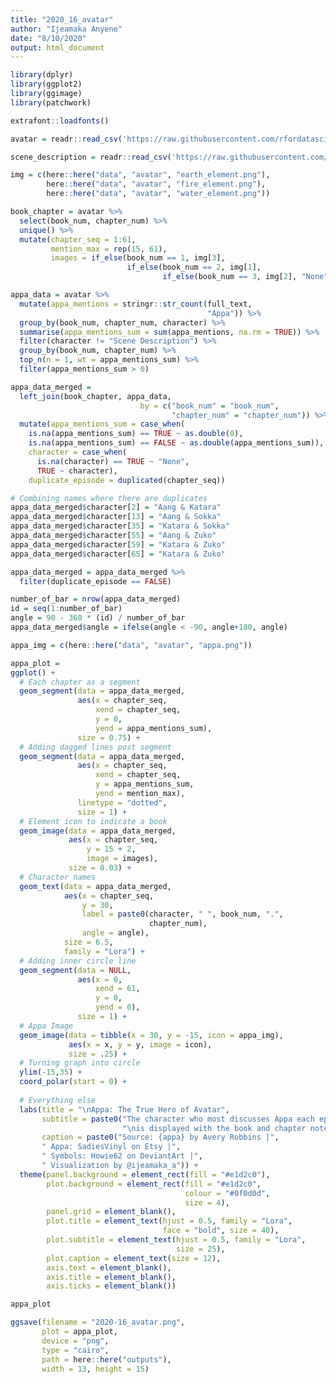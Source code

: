 ```yaml
---
title: "2020_16_avatar"
author: "Ijeamaka Anyene"
date: "8/10/2020"
output: html_document
---
```


```r
library(dplyr)
library(ggplot2)
library(ggimage)
library(patchwork)
```

```r
extrafont::loadfonts()
```

```r
avatar = readr::read_csv('https://raw.githubusercontent.com/rfordatascience/tidytuesday/master/data/2020/2020-08-11/avatar.csv')

scene_description = readr::read_csv('https://raw.githubusercontent.com/rfordatascience/tidytuesday/master/data/2020/2020-08-11/scene_description.csv')

```
```r
img = c(here::here("data", "avatar", "earth_element.png"),
        here::here("data", "avatar", "fire_element.png"),
        here::here("data", "avatar", "water_element.png"))
```

```r
book_chapter = avatar %>%
  select(book_num, chapter_num) %>%
  unique() %>%
  mutate(chapter_seq = 1:61, 
         mention_max = rep(15, 61),
         images = if_else(book_num == 1, img[3],
                          if_else(book_num == 2, img[1],
                                  if_else(book_num == 3, img[2], "None"))))
```

```r
appa_data = avatar %>%
  mutate(appa_mentions = stringr::str_count(full_text,
                                            "Appa")) %>%
  group_by(book_num, chapter_num, character) %>%
  summarise(appa_mentions_sum = sum(appa_mentions, na.rm = TRUE)) %>%
  filter(character != "Scene Description") %>%
  group_by(book_num, chapter_num) %>%
  top_n(n = 1, wt = appa_mentions_sum) %>%
  filter(appa_mentions_sum > 0)
```

```r
appa_data_merged = 
  left_join(book_chapter, appa_data,
                             by = c("book_num" = "book_num",
                                    "chapter_num" = "chapter_num")) %>%
  mutate(appa_mentions_sum = case_when(
    is.na(appa_mentions_sum) == TRUE ~ as.double(0),
    is.na(appa_mentions_sum) == FALSE ~ as.double(appa_mentions_sum)),
    character = case_when(
      is.na(character) == TRUE ~ "None",
      TRUE ~ character),
    duplicate_episode = duplicated(chapter_seq)) 
```

```r
# Combining names where there are duplicates
appa_data_merged$character[2] = "Aang & Katara"
appa_data_merged$character[13] = "Aang & Sokka"
appa_data_merged$character[35] = "Katara & Sokka"
appa_data_merged$character[55] = "Aang & Zuko"
appa_data_merged$character[59] = "Katara & Zuko"
appa_data_merged$character[65] = "Katara & Zuko"
```

```r
appa_data_merged = appa_data_merged %>%
  filter(duplicate_episode == FALSE)
```

```r
number_of_bar = nrow(appa_data_merged)
id = seq(1:number_of_bar)
angle = 90 - 360 * (id) / number_of_bar
appa_data_merged$angle = ifelse(angle < -90, angle+180, angle)
```

```r
appa_img = c(here::here("data", "avatar", "appa.png"))
```


```r
appa_plot = 
ggplot() +
  # Each chapter as a segment
  geom_segment(data = appa_data_merged,
               aes(x = chapter_seq,
                   xend = chapter_seq,
                   y = 0,
                   yend = appa_mentions_sum),
               size = 0.75) +
  # Adding dagged lines post segment
  geom_segment(data = appa_data_merged,
               aes(x = chapter_seq,
                   xend = chapter_seq,
                   y = appa_mentions_sum,
                   yend = mention_max), 
               linetype = "dotted",
               size = 1) +
  # Element icon to indicate a book
  geom_image(data = appa_data_merged,
             aes(x = chapter_seq,
                 y = 15 + 2, 
                 image = images),
             size = 0.03) +
  # Character names
  geom_text(data = appa_data_merged, 
            aes(x = chapter_seq,
                y = 30, 
                label = paste0(character, " ", book_num, ".",
                               chapter_num),
                angle = angle),
            size = 6.5, 
            family = "Lora") +
  # Adding inner circle line
  geom_segment(data = NULL,
               aes(x = 0, 
                   xend = 61,
                   y = 0,
                   yend = 0),
               size = 1) +
  # Appa Image
  geom_image(data = tibble(x = 30, y = -15, icon = appa_img),
             aes(x = x, y = y, image = icon),
             size = .25) +
  # Turning graph into circle
  ylim(-15,35) +
  coord_polar(start = 0) +
  
  # Everything else
  labs(title = "\nAppa: The True Hero of Avatar",
       subtitle = paste0("The character who most discusses Appa each episode", 
                         "\nis displayed with the book and chapter noted."),
       caption = paste0("Source: {appa} by Avery Robbins |", 
       " Appa: SadiesVinyl on Etsy |", 
       " Symbols: Howie62 on DeviantArt |", 
       " Visualization by @ijeamaka_a")) +
  theme(panel.background = element_rect(fill = "#e1d2c0"),
        plot.background = element_rect(fill = "#e1d2c0", 
                                       colour = "#0f0d0d", 
                                       size = 4),
        panel.grid = element_blank(),
        plot.title = element_text(hjust = 0.5, family = "Lora",
                                  face = "bold", size = 40),
        plot.subtitle = element_text(hjust = 0.5, family = "Lora",
                                     size = 25),
        plot.caption = element_text(size = 12),
        axis.text = element_blank(),
        axis.title = element_blank(),
        axis.ticks = element_blank())

appa_plot
```

```r
ggsave(filename = "2020-16_avatar.png", 
       plot = appa_plot, 
       device = "png",
       type = "cairo",
       path = here::here("outputs"), 
       width = 13, height = 15)
```



